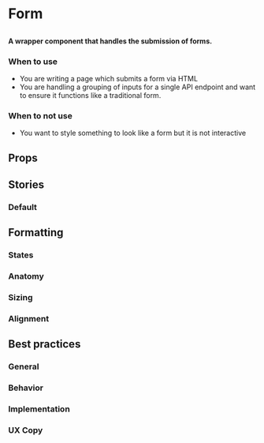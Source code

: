 
# Form

##

<h4>
  A wrapper component that handles the submission of forms.
</h4>

<Canvas>
  <Story id="components-form--default" />
</Canvas>

### When to use
- You are writing a page which submits a form via HTML
- You are handling a grouping of inputs for a single API endpoint and want to ensure it functions like a traditional form.

### When to not use
- You want to style something to look like a form but it is not interactive

## Props

<ArgTypes of={Form} />

## Stories

### Default

<Canvas>
  <Story id="components-form--default" />
</Canvas>

## Formatting

### States

### Anatomy

### Sizing

### Alignment


## Best practices

### General

### Behavior

### Implementation

### UX Copy
